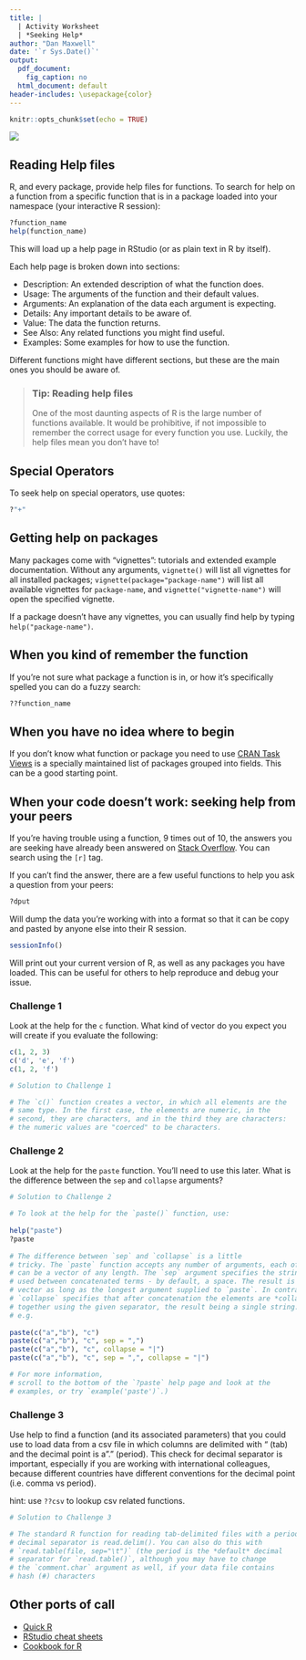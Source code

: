 ---
title: |
  | Activity Worksheet
  | *Seeking Help*
author: "Dan Maxwell"
date: '`r Sys.Date()`'
output:
  pdf_document:
    fig_caption: no
  html_document: default
header-includes: \usepackage{color}
---
 
```{r setup, include=FALSE}
knitr::opts_chunk$set(echo = TRUE)
```
![](../fig/mydatastory_carpentry_footer.png)

<script src="hideOutput.js"></script>

<link rel="stylesheet" type="text/css" href="fold.css">

## Reading Help files

R, and every package, provide help files for functions. To search for help on a
function from a specific function that is in a package loaded into your
namespace (your interactive R session):

```{r, eval=FALSE}
?function_name
help(function_name)
```

This will load up a help page in RStudio (or as plain text in R by itself).

Each help page is broken down into sections:

 - Description: An extended description of what the function does.
 - Usage: The arguments of the function and their default values.
 - Arguments: An explanation of the data each argument is expecting.
 - Details: Any important details to be aware of.
 - Value: The data the function returns.
 - See Also: Any related functions you might find useful.
 - Examples: Some examples for how to use the function.

Different functions might have different sections, but these are the main ones you should be aware of.

> ### Tip: Reading help files
>
> One of the most daunting aspects of R is the large number of functions
> available. It would be prohibitive, if not impossible to remember the
> correct usage for every function you use. Luckily, the help files
> mean you don't have to!

## Special Operators

To seek help on special operators, use quotes:

```{r, eval=FALSE}
?"+"
```

## Getting help on packages

Many packages come with "vignettes": tutorials and extended example documentation.
Without any arguments, `vignette()` will list all vignettes for all installed packages;
`vignette(package="package-name")` will list all available vignettes for
`package-name`, and `vignette("vignette-name")` will open the specified vignette.

If a package doesn't have any vignettes, you can usually find help by typing
`help("package-name")`.

## When you kind of remember the function

If you're not sure what package a function is in, or how it's specifically spelled you can do a fuzzy search:

```{r, eval=FALSE}
??function_name
```

## When you have no idea where to begin

If you don't know what function or package you need to use
[CRAN Task Views](http://cran.at.r-project.org/web/views)
is a specially maintained list of packages grouped into
fields. This can be a good starting point.

## When your code doesn't work: seeking help from your peers

If you're having trouble using a function, 9 times out of 10,
the answers you are seeking have already been answered on
[Stack Overflow](http://stackoverflow.com/). You can search using
the `[r]` tag.

If you can't find the answer, there are a few useful functions to
help you ask a question from your peers:

```{r, eval=FALSE}
?dput
```

Will dump the data you're working with into a format so that it can
be copy and pasted by anyone else into their R session.

```{r}
sessionInfo()
```

Will print out your current version of R, as well as any packages you
have loaded. This can be useful for others to help reproduce and debug
your issue.


### Challenge 1

Look at the help for the `c` function. What kind of vector do you
expect you will create if you evaluate the following:
```{r, eval = FALSE}
c(1, 2, 3)
c('d', 'e', 'f')
c(1, 2, 'f')
```

<div class="fold s">

```{r eval = FALSE}

# Solution to Challenge 1

# The `c()` function creates a vector, in which all elements are the
# same type. In the first case, the elements are numeric, in the
# second, they are characters, and in the third they are characters:
# the numeric values are "coerced" to be characters.
```

</div>

### Challenge 2

Look at the help for the `paste` function. You'll need to use this later.
What is the difference between the `sep` and `collapse` arguments?

<div class="fold s"> 

```{r eval = FALSE}
# Solution to Challenge 2

# To look at the help for the `paste()` function, use:
 
help("paste")
?paste
 
# The difference between `sep` and `collapse` is a little
# tricky. The `paste` function accepts any number of arguments, each of which
# can be a vector of any length. The `sep` argument specifies the string
# used between concatenated terms - by default, a space. The result is a
# vector as long as the longest argument supplied to `paste`. In contrast,
# `collapse` specifies that after concatenation the elements are *collapsed*
# together using the given separator, the result being a single string.
# e.g. 
 
paste(c("a","b"), "c")
paste(c("a","b"), "c", sep = ",")
paste(c("a","b"), "c", collapse = "|")
paste(c("a","b"), "c", sep = ",", collapse = "|")

# For more information,
# scroll to the bottom of the `?paste` help page and look at the
# examples, or try `example('paste')`.)

```

</div>

### Challenge 3

Use help to find a function (and its associated parameters) that you could
use to load data from a csv file in which columns are delimited with "\t"
(tab) and the decimal point is a "." (period). This check for decimal
separator is important, especially if you are working with international
colleagues, because different countries have different conventions for the
decimal point (i.e. comma vs period).

hint: use `??csv` to lookup csv related functions.

<div class="fold s">

```{r eval = FALSE}
# Solution to Challenge 3

# The standard R function for reading tab-delimited files with a period
# decimal separator is read.delim(). You can also do this with
# `read.table(file, sep="\t")` (the period is the *default* decimal
# separator for `read.table()`, although you may have to change
# the `comment.char` argument as well, if your data file contains
# hash (#) characters

```

</div>

## Other ports of call

* [Quick R](http://www.statmethods.net/)
* [RStudio cheat sheets](http://www.rstudio.com/resources/cheatsheets/)
* [Cookbook for R](http://www.cookbook-r.com/)

